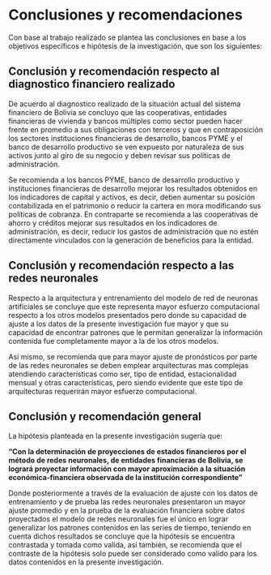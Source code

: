 
# Conclusiones y recomendaciones

Con base al trabajo realizado se plantea las conclusiones en base a los objetivos específicos e hipótesis de la investigación, que son los siguientes:

## Conclusión y recomendación respecto al diagnostico financiero realizado

De acuerdo al diagnostico realizado de la situación actual del sistema financiero de Bolivia se concluyo que las cooperativas, entidades financieras de vivienda y bancos múltiples como sector pueden hacer frente en promedio a sus obligaciones con terceros y que en contraposición los sectores instituciones financieras de desarrollo, bancos PYME y el banco de desarrollo productivo se ven expuesto por naturaleza de sus activos junto al giro de su negocio y deben revisar sus políticas de administración.

Se recomienda a los bancos PYME, banco de desarrollo productivo y instituciones financieras de desarrollo mejorar los resultados obtenidos en los indicadores de capital y activos, es decir, deben aumentar su posición contabilizada en el patrimonio o reducir la cartera en mora modificando sus políticas de cobranza. En contraparte se recomienda a las cooperativas de ahorro y créditos mejorar sus resultados en los indicadores de administración, es decir, reducir los gastos de administración que no estén directamente vinculados con la generación de beneficios para la entidad.

## Conclusión y recomendación respecto a las redes neuronales

Respecto a la arquitectura y entrenamiento del modelo de red de neuronas artificiales se concluye que este representa mayor esfuerzo computacional respecto a los otros modelos presentados pero donde su capacidad de ajuste a los datos de la presente investigación fue mayor y que su capacidad de encontrar patrones que le permitan generalizar la información contenida fue completamente mayor a la de los otros modelos.

Así mismo, se recomienda que para mayor ajuste de pronósticos por parte de las redes neuronales se deben emplear arquitecturas mas complejas atendiendo características como ser, tipo de entidad, estacionalidad mensual y otras características, pero siendo evidente que este tipo de arquitecturas requerirán mayor esfuerzo computacional.


## Conclusión y recomendación general

La hipótesis planteada en la presente investigación sugería que: 

**"Con la determinación de proyecciones de estados financieros por el método de redes neuronales, de entidades financieras de Bolivia, se logrará proyectar información con mayor aproximación a la situación económica-financiera observada de la institución correspondiente"**

Donde posteriormente a través de la evaluación de ajuste con los datos de entrenamiento y de prueba las redes neuronales presentaron un mayor ajuste promedio y en la prueba de la evaluación financiera sobre datos proyectados el modelo de redes neuronales fue el único en lograr generalizar los patrones contenidos en las series de tiempo, teniendo en cuenta dichos resultados se concluye que la hipótesis se encuentra contrastada y tomada como valida, así también, se recomienda que el contraste de la hipótesis solo puede ser considerado como valido para los datos contenidos en la presente investigación.


